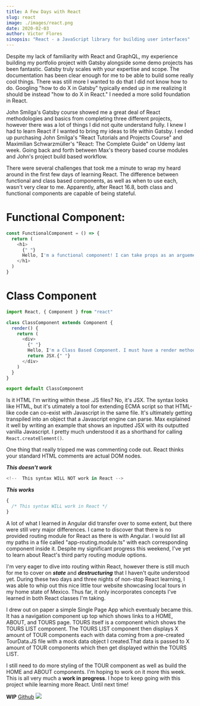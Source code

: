 ```yaml
---
title: A Few Days with React
slug: react
image: ./images/react.png
date: 2020-02-03
author: Victor Flores
sinopsis: "React - a JavaScript library for building user interfaces"
---
```


Despite my lack of familiarity with React and GraphQL, my experience building my portfolio project with Gatsby alongside some demo projects has been fantastic. Gatsby truly scales with your expertise and scope. The documentation has been clear enough for me to be able to build some really cool things. There was still more I wanted to do that I did not know how to do. Googling "how to do X in Gatsby" typically ended up in me realizing it should be instead "how to do X in React." I needed a more solid foundation in React.

John Smilga's Gatsby course showed me a great deal of React methodologies and basics from completing three different projects, however there was a lot of things I did not quite understand fully. I knew I had to learn React if I wanted to bring my ideas to life within Gatsby. I ended up purchasing John Smilga's "React Tutorials and Projects Course" and Maximilian Schwarzmüller's "React: The Complete Guide" on Udemy last week. Going back and forth between Max's theory based course modules and John's project build based workflow.

There were several challenges that took me a minute to wrap my heard around in the first few days of learning React. The difference between functional and class based components, as well as when to use each, wasn't very clear to me. Apparently, after React 16.8, both class and functional components are capable of being stateful.

# Functional Component:

```javascript
const FunctionalComponent = () => {
  return (
    <h1>
      {" "}
      Hello, I'm a functional component! I can take props as an arguement.
    </h1>
  )
}
```

# Class Component

```javascript
import React, { Component } from "react"

class ClassComponent extends Component {
  render() {
    return (
      <div>
        {" "}
        Hello, I'm a Class Based Component. I must have a render method to
        return JSX.{" "}
      </div>
    )
  }
}

export default ClassComponent
```

Is it HTML I'm writing within these .JS files? No, it's JSX. The syntax looks like HTML, but it's utimately a tool for extending ECMA script so that HTML-like code can co-exist with Javascript in the same file. It's ultimately getting transpiled into an object that a Javascript engine can parse. Max explained it well by writing an example that shows an inputted JSX with its outputted vanilla Javascript. I pretty much understood it as a shorthand for calling `React.createElement()`.

One thing that really tripped me was commenting code out. React thinks your standard HTML comments are actual DOM nodes.

**_This doesn't work_**

```javascript
<!--  This syntax WILL NOT work in React -->
```

**_This works_**

```javascript
{
  /* This syntax WILL work in React */
}
```

A lot of what I learned in Angular did transfer over to some extent, but there were still very major differences. I came to discover that there is no provided routing module for React as there is with Angular. I would list all my paths in a file called "app-routing.module.ts" with each corresponding component inside it. Despite my significant progress this weekend, I've yet to learn about React's third party routing module options.

I'm very eager to dive into routing within React, however there is still much for me to cover on **_state_** and **_destructuring_** that I haven't quite understood yet. During these two days and three nights of non-stop React learning, I was able to whip out this nice little tour website showcasing local tours in my home state of Mexico. Thus far, it only incorporates concepts I've learned in both React classes I'm taking.

I drew out on paper a simple Single Page App which eventualy became this. It has a navigation component up top which shows links to a HOME, ABOUT, and TOURS page. TOURS itself is a component which shows the TOURS LIST component. The TOURS LIST component then displays X amount of TOUR components each with data coming from a pre-created TourData.JS file with a mock data object I created.That data is passed to X amount of TOUR components which then get displayed within the TOURS LIST.

I still need to do more styling of the TOUR component as well as build the HOME and ABOUT components. I'm hoping to work on it more this week. This is all very much a **work in progress**. I hope to keep going with this project while learning more React. Until next time!

**WIP**
[Github](https://github.com/v-flores/guanajuatotours)
![](./images/gtotours.jpg)
